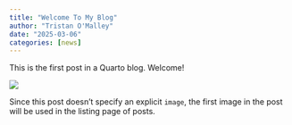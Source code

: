 ```yaml
---
title: "Welcome To My Blog"
author: "Tristan O'Malley"
date: "2025-03-06"
categories: [news]
---
```


This is the first post in a Quarto blog. Welcome!

![](thumbnail.jpg)

Since this post doesn't specify an explicit `image`, the first image in the post will be used in the listing page of posts.
